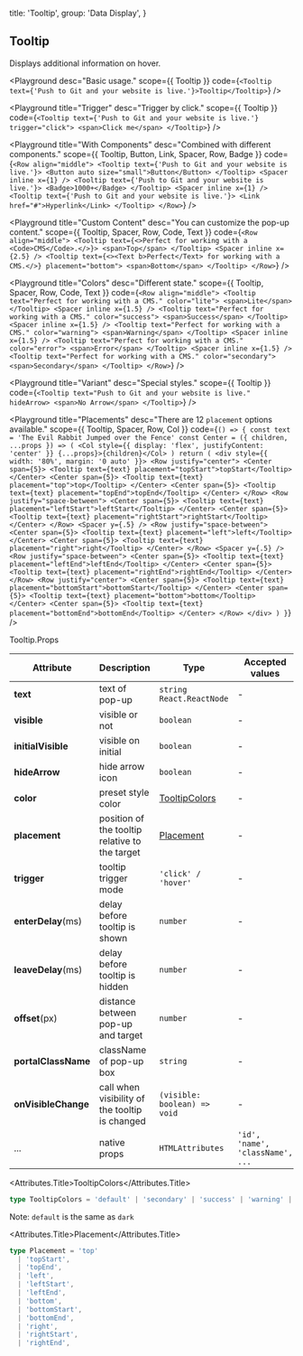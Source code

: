 
  title: 'Tooltip',
  group: 'Data Display',
}

## Tooltip

Displays additional information on hover.

<Playground
  desc="Basic usage."
  scope={{ Tooltip }}
  code={`
<Tooltip text={'Push to Git and your website is live.'}>Tooltip</Tooltip>
`}
/>

<Playground
  title="Trigger"
  desc="Trigger by click."
  scope={{ Tooltip }}
  code={`
<Tooltip text={'Push to Git and your website is live.'} trigger="click">
  <span>Click me</span>
</Tooltip>
`}
/>

<Playground
  title="With Components"
  desc="Combined with different components."
  scope={{ Tooltip, Button, Link, Spacer, Row, Badge }}
  code={`
<Row align="middle">
  <Tooltip text={'Push to Git and your website is live.'}>
    <Button auto size="small">Button</Button>
  </Tooltip>
  <Spacer inline x={1} />
  <Tooltip text={'Push to Git and your website is live.'}>
    <Badge>1000+</Badge>
  </Tooltip>
  <Spacer inline x={1} />
  <Tooltip text={'Push to Git and your website is live.'}>
    <Link href="#">Hyperlink</Link>
  </Tooltip>
</Row>
`}
/>

<Playground
  title="Custom Content"
  desc="You can customize the pop-up content."
  scope={{ Tooltip, Spacer, Row, Code, Text }}
  code={`
<Row align="middle">
  <Tooltip text={<>Perfect for working with a <Code>CMS</Code>.</>}>
    <span>Top</span>
  </Tooltip>
  <Spacer inline x={2.5} />
  <Tooltip text={<><Text b>Perfect</Text> for working with a CMS.</>} placement="bottom">
    <span>Bottom</span>
  </Tooltip>
</Row>
`}
/>

<Playground
  title="Colors"
  desc="Different state."
  scope={{ Tooltip, Spacer, Row, Code, Text }}
  code={`
<Row align="middle">
  <Tooltip text="Perfect for working with a CMS." color="lite">
    <span>Lite</span>
  </Tooltip>
  <Spacer inline x={1.5} />
  <Tooltip text="Perfect for working with a CMS." color="success">
    <span>Success</span>
  </Tooltip>
  <Spacer inline x={1.5} />
  <Tooltip text="Perfect for working with a CMS." color="warning">
    <span>Warning</span>
  </Tooltip>
  <Spacer inline x={1.5} />
  <Tooltip text="Perfect for working with a CMS." color="error">
    <span>Error</span>
  </Tooltip>
  <Spacer inline x={1.5} />
  <Tooltip text="Perfect for working with a CMS." color="secondary">
    <span>Secondary</span>
  </Tooltip>
</Row>
`}
/>

<Playground
  title="Variant"
  desc="Special styles."
  scope={{ Tooltip }}
  code={`
  <Tooltip text="Push to Git and your website is live." hideArrow>
    <span>No Arrow</span>
  </Tooltip>
`}
/>

<Playground
  title="Placements"
  desc="There are 12 `placement` options available."
  scope={{ Tooltip, Spacer, Row, Col }}
  code={`
() => {
  const text = 'The Evil Rabbit Jumped over the Fence'
  const Center = ({ children, ...props }) => (
    <Col style={{ display: 'flex', justifyContent: 'center' }} {...props}>{children}</Col>
  )
  return (
    <div style={{ width: '80%', margin: '0 auto' }}>
      <Row justify="center">
        <Center span={5}>
          <Tooltip text={text} placement="topStart">topStart</Tooltip>
        </Center>
        <Center span={5}>
          <Tooltip text={text} placement="top">top</Tooltip>
        </Center>
        <Center span={5}>
          <Tooltip text={text} placement="topEnd">topEnd</Tooltip>
        </Center>
      </Row>
      <Row justify="space-between">
        <Center span={5}>
          <Tooltip text={text} placement="leftStart">leftStart</Tooltip>
        </Center>
        <Center span={5}>
          <Tooltip text={text} placement="rightStart">rightStart</Tooltip>
        </Center>
      </Row>
      <Spacer y={.5} />
      <Row justify="space-between">
        <Center span={5}>
          <Tooltip text={text} placement="left">left</Tooltip>
        </Center>
        <Center span={5}>
          <Tooltip text={text} placement="right">right</Tooltip>
        </Center>
      </Row>
      <Spacer y={.5} />
      <Row justify="space-between">
        <Center span={5}>
          <Tooltip text={text} placement="leftEnd">leftEnd</Tooltip>
        </Center>
        <Center span={5}>
          <Tooltip text={text} placement="rightEnd">rightEnd</Tooltip>
        </Center>
      </Row>
      <Row justify="center">
        <Center span={5}>
          <Tooltip text={text} placement="bottomStart">bottomStart</Tooltip>
        </Center>
        <Center span={5}>
          <Tooltip text={text} placement="bottom">bottom</Tooltip>
        </Center>
        <Center span={5}>
          <Tooltip text={text} placement="bottomEnd">bottomEnd</Tooltip>
        </Center>
      </Row>
    </div>
  )
}
`}
/>

<Attributes edit="/pages/en-us/components/tooltip.mdx">
<Attributes.Title>Tooltip.Props</Attributes.Title>

| Attribute           | Description                                    | Type                            | Accepted values                  | Default   |
| ------------------- | ---------------------------------------------- | ------------------------------- | -------------------------------- | --------- |
| **text**            | text of pop-up                                 | `string` `React.ReactNode`      | -                                | -         |
| **visible**         | visible or not                                 | `boolean`                       | -                                | `false`   |
| **initialVisible**  | visible on initial                             | `boolean`                       | -                                | `false`   |
| **hideArrow**       | hide arrow icon                                | `boolean`                       | -                                | `false`   |
| **color**           | preset style color                             | [TooltipColors](#tooltipcolors) | -                                | `default` |
| **placement**       | position of the tooltip relative to the target | [Placement](#placement)         | -                                | `top`     |
| **trigger**         | tooltip trigger mode                           | `'click' / 'hover'`             | -                                | `hover`   |
| **enterDelay**(ms)  | delay before tooltip is shown                  | `number`                        | -                                | `100`     |
| **leaveDelay**(ms)  | delay before tooltip is hidden                 | `number`                        | -                                | `0`       |
| **offset**(px)      | distance between pop-up and target             | `number`                        | -                                | `12`      |
| **portalClassName** | className of pop-up box                        | `string`                        | -                                | -         |
| **onVisibleChange** | call when visibility of the tooltip is changed | `(visible: boolean) => void`    | -                                | -         |
| ...                 | native props                                   | `HTMLAttributes`                | `'id', 'name', 'className', ...` | -         |

<Attributes.Title>TooltipColors</Attributes.Title>

```ts
type TooltipColors = 'default' | 'secondary' | 'success' | 'warning' | 'error' | 'dark' | 'lite'
```

Note: `default` is the same as `dark`

<Attributes.Title>Placement</Attributes.Title>

```ts
type Placement = 'top'
  | 'topStart',
  | 'topEnd',
  | 'left',
  | 'leftStart',
  | 'leftEnd',
  | 'bottom',
  | 'bottomStart',
  | 'bottomEnd',
  | 'right',
  | 'rightStart',
  | 'rightEnd',
```

</Attributes>

